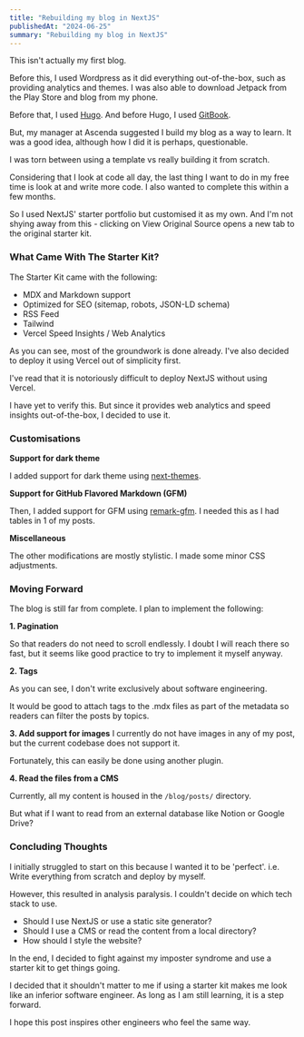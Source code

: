 ```yaml
---
title: "Rebuilding my blog in NextJS"
publishedAt: "2024-06-25"
summary: "Rebuilding my blog in NextJS"
---
```


This isn't actually my first blog.

Before this, I used Wordpress as it did everything out-of-the-box, such as providing analytics and themes. I was also able to download Jetpack from the Play Store and blog from my phone.

Before that, I used [Hugo](https://gohugo.io/). And before Hugo, I used [GitBook](https://www.gitbook.com/).

But, my manager at Ascenda suggested I build my blog as a way to learn. It was a good idea, although how I did it is perhaps, questionable.

I was torn between using a template vs really building it from scratch.

Considering that I look at code all day, the last thing I want to do in my free time is look at and write more code. I also wanted to complete this within a few months.

So I used NextJS' starter portfolio but customised it as my own. And I'm not shying away from this - clicking on View Original Source opens a new tab to the original starter kit.

### What Came With The Starter Kit?

The Starter Kit came with the following:

- MDX and Markdown support
- Optimized for SEO (sitemap, robots, JSON-LD schema)
- RSS Feed
- Tailwind
- Vercel Speed Insights / Web Analytics

As you can see, most of the groundwork is done already. I've also decided to deploy it using Vercel out of simplicity first.

I've read that it is notoriously difficult to deploy NextJS without using Vercel.

I have yet to verify this. But since it provides web analytics and speed insights out-of-the-box, I decided to use it.

### Customisations

**Support for dark theme**

I added support for dark theme using [next-themes](https://github.com/pacocoursey/next-themes).

**Support for GitHub Flavored Markdown (GFM)**

Then, I added support for GFM using [remark-gfm](https://github.com/remarkjs/remark-gfm). I needed this as I had tables in 1 of my posts.

**Miscellaneous**

The other modifications are mostly stylistic. I made some minor CSS adjustments.

### Moving Forward

The blog is still far from complete. I plan to implement the following:

**1. Pagination**

So that readers do not need to scroll endlessly. I doubt I will reach there so fast, but it seems like good practice to try to implement it myself anyway.

**2. Tags**

As you can see, I don't write exclusively about software engineering.

It would be good to attach tags to the .mdx files as part of the metadata so readers can filter the posts by topics.

**3. Add support for images**
I currently do not have images in any of my post, but the current codebase does not support it.

Fortunately, this can easily be done using another plugin.

**4. Read the files from a CMS**

Currently, all my content is housed in the `/blog/posts/` directory.

But what if I want to read from an external database like Notion or Google Drive?

### Concluding Thoughts

I initially struggled to start on this because I wanted it to be 'perfect'. i.e. Write everything from scratch and deploy by myself.

However, this resulted in analysis paralysis. I couldn't decide on which tech stack to use.

- Should I use NextJS or use a static site generator?
- Should I use a CMS or read the content from a local directory?
- How should I style the website?

In the end, I decided to fight against my imposter syndrome and use a starter kit to get things going.

I decided that it shouldn't matter to me if using a starter kit makes me look like an inferior software engineer. As long as I am still learning, it is a step forward.

I hope this post inspires other engineers who feel the same way.
